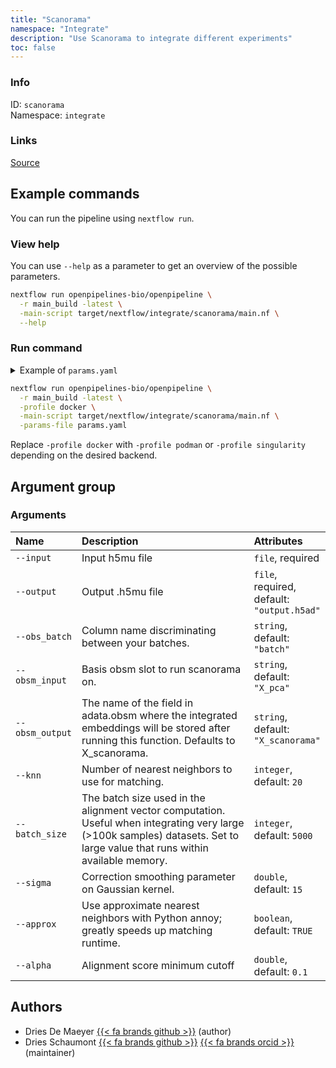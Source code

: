 ```yaml
---
title: "Scanorama"
namespace: "Integrate"
description: "Use Scanorama to integrate different experiments"
toc: false
---
```


::: {.column-margin}

### Info

ID: `scanorama`  
Namespace: `integrate`

### Links
[Source](https://github.com/openpipelines-bio/openpipeline/blob/main/src/integrate/scanorama){.btn-action .btn-sm .btn-info .btn role="button"}

:::



## Example commands

You can run the pipeline using `nextflow run`.

### View help

You can use `--help` as a parameter to get an overview of the possible parameters.

```bash
nextflow run openpipelines-bio/openpipeline \
  -r main_build -latest \
  -main-script target/nextflow/integrate/scanorama/main.nf \
  --help
```

### Run command

<details>
<summary>Example of `params.yaml`</summary>
```yaml
# Arguments
input: # please fill in - example: "path/to/file"
modality: "rna"
# output: "$id.$key.output.h5ad"
obs_batch: "batch"
obsm_input: "X_pca"
obsm_output: "X_scanorama"
knn: 20
batch_size: 5000
sigma: 15
approx: true
alpha: 0.1

# Nextflow input-output arguments
publish_dir: # please fill in - example: "output/"
# param_list: "my_params.yaml"
```
</details>

```bash
nextflow run openpipelines-bio/openpipeline \
  -r main_build -latest \
  -profile docker \
  -main-script target/nextflow/integrate/scanorama/main.nf \
  -params-file params.yaml
```

:::{.callout-note}
Replace `-profile docker` with `-profile podman` or `-profile singularity` depending on the desired backend.
:::

## Argument group

### Arguments

|Name            |Description                                                                                                                                                                 |Attributes                                 |
|:---------------|:---------------------------------------------------------------------------------------------------------------------------------------------------------------------------|:------------------------------------------|
|`--input`       |Input h5mu file                                                                                                                                                             |`file`, required                           |
|`--output`      |Output .h5mu file                                                                                                                                                           |`file`, required, default: `"output.h5ad"` |
|`--obs_batch`   |Column name discriminating between your batches.                                                                                                                            |`string`, default: `"batch"`               |
|`--obsm_input`  |Basis obsm slot to run scanorama on.                                                                                                                                        |`string`, default: `"X_pca"`               |
|`--obsm_output` |The name of the field in adata.obsm where the integrated embeddings will be stored after running this function. Defaults to X_scanorama.                                    |`string`, default: `"X_scanorama"`         |
|`--knn`         |Number of nearest neighbors to use for matching.                                                                                                                            |`integer`, default: `20`                   |
|`--batch_size`  |The batch size used in the alignment vector computation. Useful when integrating very large (>100k samples) datasets. Set to large value that runs within available memory. |`integer`, default: `5000`                 |
|`--sigma`       |Correction smoothing parameter on Gaussian kernel.                                                                                                                          |`double`, default: `15`                    |
|`--approx`      |Use approximate nearest neighbors with Python annoy; greatly speeds up matching runtime.                                                                                    |`boolean`, default: `TRUE`                 |
|`--alpha`       |Alignment score minimum cutoff                                                                                                                                              |`double`, default: `0.1`                   |

## Authors

  * Dries De Maeyer [{{< fa brands github >}}](https://github.com/ddemaeyer) (author)
  * Dries Schaumont [{{< fa brands github >}}](https://github.com/DriesSchaumont) [{{< fa brands orcid >}}](https://orcid.org/0000-0002-4389-0440) (maintainer)
